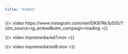 ```yaml
---
title: "Video"
---
```



<!-- Row 2 -->
::: {.grid}
::: {.g-col-4}
{{< video https://www.instagram.com/reel/DK97Rk7pS55/?utm_source=ig_embed&amp;utm_campaign=loading >}}

:::

::: {.g-col-4}
{{< video impremedia/ed7.mov >}}

:::

::: {.g-col-4}
{{< video impremedia/ed8.mov >}}

:::
:::